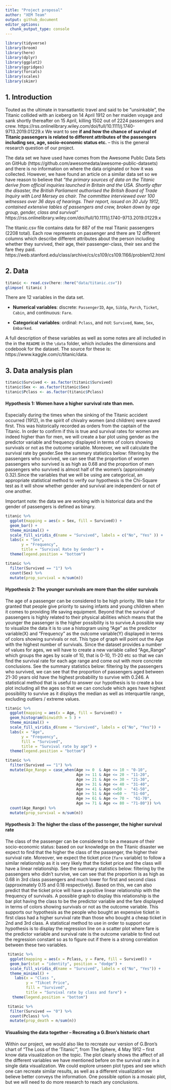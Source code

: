 ```yaml
---
title: "Project proposal"
author: "XEM Team"
output: github_document
editor_options: 
  chunk_output_type: console
---
```


```r
library(tidyverse)
library(broom)
library(here)
library(dplyr)
library(ggplot2)
library(ggridges)
library(forcats)
library(scales)
library(skimr)
```

## 1. Introduction

Touted as the ultimate in transatlantic travel and said to be “unsinkable”, the Titanic collided with an iceberg on 14 April 1912 on her maiden voyage and sank shortly thereafter on 15 April, killing 1502 out of 2224 passengers and crew. https://rss.onlinelibrary.wiley.com/doi/full/10.1111/j.1740-9713.2019.01229.x We want to see **if and how the chance of survival of Titanic passengers is related to different attributes of the passengers including sex, age, socio-economic status etc.** -- this is the general research question of our project. 

The data set we have used have comes from the Awesome Public Data Sets on GitHub (https://github.com/awesomedata/awesome-public-datasets) and there is no information on where the data originated or how it was collected. However, we have found an article on a similar data set so we have reason to believe that *"the primary sources of data on the Titanic derive from official inquiries launched in Britain and the USA. Shortly after the disaster, the British Parliament authorised the British Board of Trade Inquiry with Lord Mersey as chair. The committee interviewed over 100 witnesses over 36 days of hearings. Their report, issued on 30 July 1912, contained extensive tables of passengers and crew, broken down by age group, gender, class and survival"* https://rss.onlinelibrary.wiley.com/doi/full/10.1111/j.1740-9713.2019.01229.x 

The titanic.csv file contains data for 887 of the real Titanic passengers (2208 total). Each row represents on passenger and there are 12 different columns which describe different attributes about the person including whether they survived, their age, their passenger-class, their sex and the fare they paid. https://web.stanford.edu/class/archive/cs/cs109/cs109.1166/problem12.html

## 2. Data

```r
titanic <- read.csv(here::here("data/titanic.csv"))
glimpse( titanic )
```

There are 12 variables in the data set.

* **Numerical variables**: discrete: `PassengerID`, `Age`, `SibSp`, `Parch`, `Ticket`, `Cabin`, and continuous: `Fare`.

* **Categorical variables**: ordinal: `Pclass`, and not: `Survived`, `Name`, `Sex`, `Embarked`.

A full description of these variables as well as some notes are all included in the in the `README` in the `\data` folder, which includes the dimensions and codebook for the dataset. The source for these is: https://www.kaggle.com/c/titanic/data.  

## 3. Data analysis plan

```r
titanic$Survived <- as.factor(titanic$Survived)
titanic$Sex <- as.factor(titanic$Sex)
titanic$Pclass <- as.factor(titanic$Pclass)
```

#### Hypothesis 1: Women have a higher survival rate than men. 

Especially during the times when the sinking of the Titanic accident occurred (1912), in the spirit of chivalry women (and children) were saved first. This was historically recorded as orders from the captain of the Titanic. In order to confirm if this is true and survival rates for women are indeed higher than for men, we will create a bar plot using gender as the predictor variable and frequency displayed in terms of colors showing survivals or not as the outcome variable. Moreover,  we will calculate the survival rate by gender.See the summary statistics below: filtering by the passengers who  survived, we can see that the proportion of women passengers who survived is as high as 0.68 and the proportion of men passengers who survived is almost half of the women's (approximately 0.32).Since the variables that we will be using are categorical, an appropriate statistical method to verify our hypothesis is the Chi-Square test as it will show whether gender and survival are independent or not of one another. 

Important note: the data we are working with is historical data and the gender of passengers is defined as binary. 

```r
titanic %>%
  ggplot(mapping = aes(x = Sex, fill = Survived)) +
  geom_bar() +
  theme_minimal() +
  scale_fill_viridis_d(name = "Survived", labels = c("No", "Yes" )) +
  labs(x = "Sex", 
       y = "Frequency", 
       title = "Survival Rate by Gender") +
  theme(legend.position = "bottom")
```

```r
titanic %>%
  filter(Survived == "1") %>%
  count(Sex) %>%
  mutate(prop_survival = n/sum(n))
```

#### Hypothesis 2: The younger survivals are more than the older survivals 
The age of a passenger can be considered to be high priority. We take it for granted that people give priority to saving infants and young children when it comes to providing life saving equipment. Beyond that the survival of  passengers is highly related to their physical abilities which means that the younger the passenger is the higher possibility is to survive.A possible way to visualize the data it is to use a histogram   using "Age" as the predictor variable(X) and "Frequency" as the outcome variable(Y) displayed in terms of colors showing survivals or not. This type of graph will point out the Age with the highest number of survivals. Since the dataset provides a number of values for ages,  we will have to create a new variable called "Age_Range " which groups the ages by scale of 10, that is 0-10, 11-20 etc so that we can find the survival rate for each age range and come out with more concrete conclusions. See the summary statistics below: filtering by the passengers who  survived, we can see that the proportion of  passengers aged between 21-30 years old have the highest probability to survive with 0.246. A statistical method that is useful to answer our hypothesis is to create a box plot  including all the ages so that we can conclude which ages have highest possibility to survive as it displays the median as well as interquartile range, excluding outliers / extreme values. 

```r
titanic %>% 
  ggplot(mapping = aes(x = Age, fill = Survived)) +
  geom_histogram(binwidth = 5 ) +
  theme_minimal() +
  scale_fill_viridis_d(name = "Survived", labels = c("No", "Yes")) +
  labs(x = "Age", 
       y = "Frequency", 
       fill = "Survived", 
       title = "Survival rate by age") +
  theme(legend.position = "bottom")
```


```r
titanic %>%
  filter(Survived == "1") %>%
  mutate(Age_Range = case_when(Age >= 0  & Age <= 10 ~ "0-10",
                               Age >= 11 & Age <= 20 ~ "11-20",
                               Age >= 21 & Age <= 30 ~ "21-30",
                               Age >= 31 & Age <= 40 ~ "31-40",
                               Age >= 41 & Age <=50 ~  "41-50",
                               Age >= 51 & Age <=60 ~  "51-60",
                               Age >= 61 & Age <= 70 ~  "61-70",
                               Age >= 71 & Age <= 80 ~ "71-80")) %>%
  count(Age_Range) %>%
  mutate(prop_survival = n/sum(n)) 
```

#### Hypothesis 3: The higher the class of the passenger, the higher survival rate
The class of the passenger can be considered to be a measure of their socio-economic status: based on our knowledge on the Titanic disaster we expect to find that the higher the class of the passenger, the higher their survival rate. Moreover, we expect the ticket price (`fare` variable) to follow a similar relationship as it is very likely that the ticket price and the class will have a linear relationship. See the summary statistics below: filtering by the passengers who didn't survive, we can see that the proportion  is as high as 0.68 in 3rd class passengers and much lower for first and second class (approximately 0.15 and 0.18 respectively). Based on this, we can also predict that the ticket price will have a positive linear relationship with the  frequency of survivals. A possible graph to display this relationship is the bar plot  having the class to be the predictor variable and the fare displayed in terms of colors showing survivals or not as the outcome variable. This supports our hypothesis as the people who bought an expensive ticket in first class had a higher survival rate than those who bought a cheap  ticket in 2nd and 3rd class. A statistical method to use  in order to support our hypothesis  is to display the regression line on a  scatter plot where fare is the predictor variable and survival rate is the outcome variable to find out  the regression constant so as to  figure out if there is a strong correlation between these two variables. 

```r
 titanic %>%
  ggplot(mapping = aes(x = Pclass, y = Fare, fill = Survived)) +
  geom_bar(stat = "identity", position = "dodge") +
  scale_fill_viridis_d(name = "Survived", labels = c("No", "Yes")) +
  theme_minimal() +
    labs(x = "Class ", 
         y = "Tikcet Price", 
         fill = "Survived", 
         title = "Survival rate by class and fare") +
   theme(legend.position = "bottom") 
```

```r
 titanic %>%
  filter(Survived == "0") %>%
  count(Pclass) %>%
  mutate(prop_death = n/sum(n)) 
```

#### Visualising the data together -- Recreating a G.Bron's historic chart 
Within our project, we would also like to recreate our version of G.Bron's chart of “The Loss of the ‘Titanic'”, from The Sphere, 4 May 1912 -- first know data visualization on the topic. The plot clearly shows the affect of all the different variables we have mentioned before on the survival rate in a single data visualization. We could explore unseen plot types and see which one can recreate similar results, as well as a different visualization we believe better conveys the information. One possible option is a mosaic plot, but we will need to do more research to reach any conclusions.
